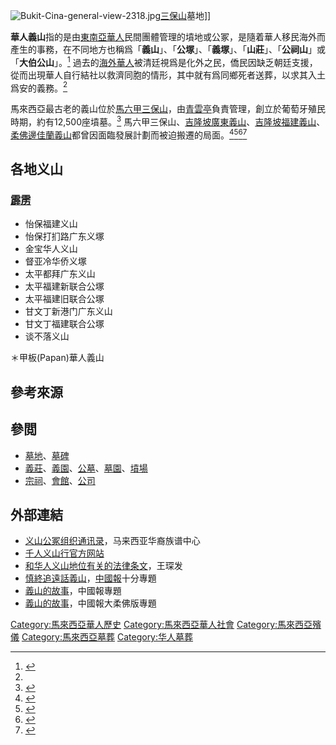 {{redirect2|義山|同名的條目|李义山}}
[[File:Bukit-Cina-general-view-2318.jpg|thumb]][[三寶山_(馬六甲)|三保山]]墓地]]

'''華人義山'''指的是由[[東南亞|東南亞]][[華人|華人]]民間團體管理的墳地或公冢，是隨着華人移民海外而產生的事務，在不同地方也稱爲「'''義山'''」、「'''公塚'''」、「'''義塚'''」、「'''山莊'''」、「'''公祠山'''」或「'''大伯公山'''」。<ref name=chinahlwh>{{cite web|title=从马来西亚华人义山的保存看华人如何在海外维护中华文化|url=http://www.chinahlwh.com/show.aspx?id=25&cid=11|publisher=中国河洛文化研究会|date=2013-01-19|deadurl=yes|archiveurl=https://web.archive.org/web/20141129073934/http://www.chinahlwh.com/show.aspx?id=25&cid=11|archivedate=2014-11-29}}</ref> 過去的[[海外華人|海外華人]]被清廷視爲是化外之民，僑民因缺乏朝廷支援，從而出現華人自行結社以救濟同胞的情形，其中就有爲同鄉死者送葬，以求其入土爲安的義務。<ref name=chinahlwh />

馬來西亞最古老的義山位於[[馬六甲|馬六甲]][[三寶山_(馬六甲)|三保山]]，由[[青雲亭|青雲亭]]負責管理，創立於葡萄牙殖民時期，約有12,500座墳墓。<ref>{{cite news|author=许雅玲|title=慎终追远话义山: 义山述说先辈血泪史(第1篇)|url=http://www.xiao-en.org/cultural/magazine.asp?cat=34&loc=en&id=2273|publisher=[[孝恩文化|孝恩文化]]|work=[[中國報|中國報]]|date=2014-08-01|deadurl=yes|archiveurl=https://web.archive.org/web/20160304120313/http://www.xiao-en.org/cultural/magazine.asp?cat=34&loc=en&id=2273|archivedate=2016-03-04}}</ref> 馬六甲三保山、[[吉隆坡廣東義山|吉隆坡廣東義山]]、[[吉隆坡福建義山|吉隆坡福建義山]]、[[邊佳蘭華人義山|柔佛邊佳蘭義山]]都曾因面臨發展計劃而被迫搬遷的局面。<ref>{{cite news|author=封慧芬|title=十多萬個墓地 105年廣東義山|url=http://www.sinchew-i.com/special/relics/ssr1.shtml?ssr101.html|publisher=[[星洲日報|星洲日報]]|date=2000-07-15}}</ref><ref>{{cite news|title=对吉隆坡福建义山将进行迁坟事件|url=http://ucstam.djz.edu.my/resource/index.php?option=com_content&view=article&id=5488:1998-04-26&catid=136:1998-&Itemid=9|publisher=[[董總|董總]]|date=1998-04-26|deadurl=yes|archiveurl=https://web.archive.org/web/20160304072000/http://ucstam.djz.edu.my/resource/index.php?option=com_content&view=article&id=5488:1998-04-26&catid=136:1998-&Itemid=9|archivedate=2016-03-04}}</ref><ref>{{cite news|title=邊佳蘭義山風波‧政府授權承包商遷無主墳‧75墓塚7月15清空|url=http://www.guangming.com.my/node/211546?tid=16|publisher=[[光明日報_(馬來西亞)|光明日報]]|date=2014-06-30}}</ref><ref>{{cite news|title=冒雨路難行‧堅持不遷墳‧友族病障者護義山|url=http://www.guangming.com.my/node/185101|publisher=[[光明日報_(馬來西亞)|光明日報]]|date=2013-11-17}}</ref>

== {{MAS}}各地义山 ==
=== {{flagicon|Perak}} [[霹雳州|霹雳]]===
*怡保福建义山
*怡保打扪路广东义塚
*金宝华人义山
*督亚冷华侨义塚
*太平都拜广东义山
*太平福建新联合公塚
*太平福建旧联合公塚
*甘文丁新港门广东义山
*甘文丁福建联合公塚
*谈不落义山
＊甲板(Papan)華人義山

==參考來源==
{{reflist|2}}

==參閲==
*[[墓地|墓地]]、[[墓碑|墓碑]]
*[[義莊|義莊]]、[[義園|義園]]、[[公墓|公墓]]、[[墓園|墓園]]、[[墳場|墳場]]
*[[宗祠|宗祠]]、[[會館|會館]]、[[華商#早期東南亞的「公司」|公司]]

==外部連結==
{{div col|2}}
*[http://www.mychinesefamilytree.net/contact/yishan/ 义山公冢组织通讯录]，马来西亚华裔族谱中心
*[http://jogathonwarisan.org.my/ 千人义山行官方网站]
*[https://web.archive.org/web/20160311205544/http://www.xiao-en.org/cultural/library.asp?cat=22&loc=zh-cn&id=8 和华人义山地位有关的法律条文]，王琛发
*[https://web.archive.org/web/20140828001914/http://www.chinapress.com.my/taxonomy/term/1430 慎終追遠話義山]，[[中國報|中國報]]十分專題
* [http://www.chinapress.com.my/tag/%E7%BE%A9%E5%B1%B1%E7%9A%84%E6%95%85%E4%BA%8B/ 義山的故事]，中國報專題
* [http://johor.chinapress.com.my/tag/%E7%BE%A9%E5%B1%B1%E7%9A%84%E6%95%85%E4%BA%8B/ 義山的故事]，中國報大柔佛版專題
{{div col end}}

[[Category:馬來西亞華人歷史|Category:馬來西亞華人歷史]]
[[Category:馬來西亞華人社會|Category:馬來西亞華人社會]]
[[Category:馬來西亞殯儀|Category:馬來西亞殯儀]]
[[Category:馬來西亞墓葬|Category:馬來西亞墓葬]]
[[Category:华人墓葬|Category:华人墓葬]]
